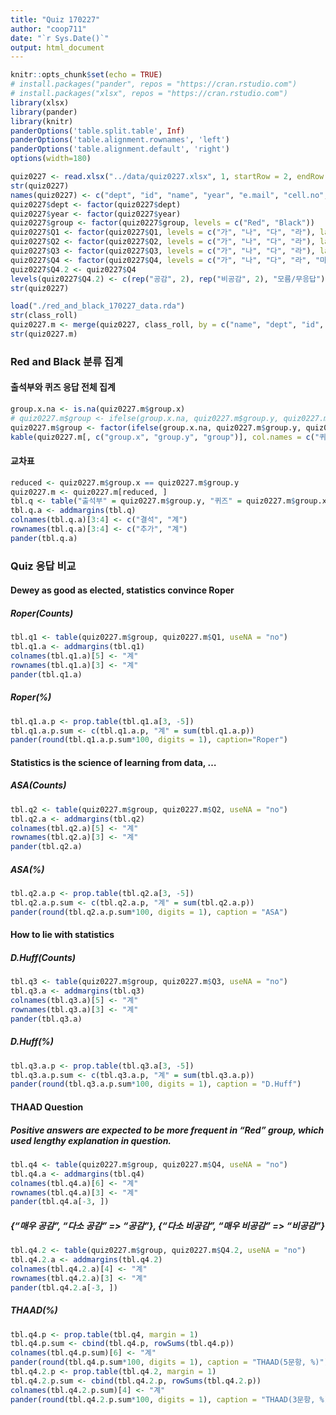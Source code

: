 ```yaml
---
title: "Quiz 170227"
author: "coop711"
date: "`r Sys.Date()`"
output: html_document
---
```


```r
knitr::opts_chunk$set(echo = TRUE)
# install.packages("pander", repos = "https://cran.rstudio.com")
# install.packages("xlsx", repos = "https://cran.rstudio.com")
library(xlsx)
library(pander)
library(knitr)
panderOptions('table.split.table', Inf)
panderOptions('table.alignment.rownames', 'left')
panderOptions('table.alignment.default', 'right')
options(width=180)
```

```r
quiz0227 <- read.xlsx("../data/quiz0227.xlsx", 1, startRow = 2, endRow = 155, colIndex = c(3:7, 9:14), colClasses = c(rep("character", 11)), stringsAsFactors = FALSE)
str(quiz0227)
names(quiz0227) <- c("dept", "id", "name", "year", "e.mail", "cell.no", "Q1", "Q2", "Q3", "Q4", "group")
quiz0227$dept <- factor(quiz0227$dept)
quiz0227$year <- factor(quiz0227$year)
quiz0227$group <- factor(quiz0227$group, levels = c("Red", "Black"))
quiz0227$Q1 <- factor(quiz0227$Q1, levels = c("가", "나", "다", "라"), labels = c("통계학", "통계", "자료", "통계청"))
quiz0227$Q2 <- factor(quiz0227$Q2, levels = c("가", "나", "다", "라"), labels = c("통계학", "통계", "자료", "통계청"))
quiz0227$Q3 <- factor(quiz0227$Q3, levels = c("가", "나", "다", "라"), labels = c("통계학", "통계", "자료", "통계청"))
quiz0227$Q4 <- factor(quiz0227$Q4, levels = c("가", "나", "다", "라", "마"), labels = c("매우 공감", "다소 공감", "다소 비공감", "매우 비공감", "모름/무응답"))
quiz0227$Q4.2 <- quiz0227$Q4
levels(quiz0227$Q4.2) <- c(rep("공감", 2), rep("비공감", 2), "모름/무응답")
str(quiz0227)
```

```r
load("./red_and_black_170227_data.rda")
str(class_roll)
quiz0227.m <- merge(quiz0227, class_roll, by = c("name", "dept", "id", "year", "e.mail", "cell.no"), all = TRUE)
str(quiz0227.m)
```

### Red and Black 분류 집계

#### 출석부와 퀴즈 응답 전체 집계

```r
group.x.na <- is.na(quiz0227.m$group.x)
# quiz0227.m$group <- ifelse(group.x.na, quiz0227.m$group.y, quiz0227.m$group.x)
quiz0227.m$group <- factor(ifelse(group.x.na, quiz0227.m$group.y, quiz0227.m$group.x), labels = c("Red", "Black"))
kable(quiz0227.m[, c("group.x", "group.y", "group")], col.names = c("퀴즈", "출석부", "병합"))
```

#### 교차표

```r
reduced <- quiz0227.m$group.x == quiz0227.m$group.y
quiz0227.m <- quiz0227.m[reduced, ]
tbl.q <- table("출석부" = quiz0227.m$group.y, "퀴즈" = quiz0227.m$group.x, useNA = "ifany")
tbl.q.a <- addmargins(tbl.q)
colnames(tbl.q.a)[3:4] <- c("결석", "계")
rownames(tbl.q.a)[3:4] <- c("추가", "계")
pander(tbl.q.a)
```

### Quiz 응답 비교

#### Dewey as good as elected, statistics convince Roper

##### Roper(Counts) 

```r
tbl.q1 <- table(quiz0227.m$group, quiz0227.m$Q1, useNA = "no")
tbl.q1.a <- addmargins(tbl.q1)
colnames(tbl.q1.a)[5] <- "계"
rownames(tbl.q1.a)[3] <- "계"
pander(tbl.q1.a)
```

##### Roper(%)

```r
tbl.q1.a.p <- prop.table(tbl.q1.a[3, -5])
tbl.q1.a.p.sum <- c(tbl.q1.a.p, "계" = sum(tbl.q1.a.p))
pander(round(tbl.q1.a.p.sum*100, digits = 1), caption="Roper")
```

#### Statistics is the science of learning from data, ...

##### ASA(Counts) 

```r
tbl.q2 <- table(quiz0227.m$group, quiz0227.m$Q2, useNA = "no")
tbl.q2.a <- addmargins(tbl.q2)
colnames(tbl.q2.a)[5] <- "계"
rownames(tbl.q2.a)[3] <- "계"
pander(tbl.q2.a)
```

##### ASA(%)

```r
tbl.q2.a.p <- prop.table(tbl.q2.a[3, -5])
tbl.q2.a.p.sum <- c(tbl.q2.a.p, "계" = sum(tbl.q2.a.p))
pander(round(tbl.q2.a.p.sum*100, digits = 1), caption = "ASA")
```

#### How to lie with statistics

##### D.Huff(Counts) 

```r
tbl.q3 <- table(quiz0227.m$group, quiz0227.m$Q3, useNA = "no")
tbl.q3.a <- addmargins(tbl.q3)
colnames(tbl.q3.a)[5] <- "계"
rownames(tbl.q3.a)[3] <- "계"
pander(tbl.q3.a)
```

##### D.Huff(%)

```r
tbl.q3.a.p <- prop.table(tbl.q3.a[3, -5])
tbl.q3.a.p.sum <- c(tbl.q3.a.p, "계" = sum(tbl.q3.a.p))
pander(round(tbl.q3.a.p.sum*100, digits = 1), caption = "D.Huff")
```

#### THAAD Question

##### Positive answers are expected to be more frequent in "Red" group, which used lengthy explanation in question.

```r
tbl.q4 <- table(quiz0227.m$group, quiz0227.m$Q4, useNA = "no")
tbl.q4.a <- addmargins(tbl.q4)
colnames(tbl.q4.a)[6] <- "계"
rownames(tbl.q4.a)[3] <- "계"
pander(tbl.q4.a[-3, ])
```

##### {"매우 공감", "다소 공감" => "공감"}, {"다소 비공감", "매우 비공감" => "비공감"}

```r
tbl.q4.2 <- table(quiz0227.m$group, quiz0227.m$Q4.2, useNA = "no")
tbl.q4.2.a <- addmargins(tbl.q4.2)
colnames(tbl.q4.2.a)[4] <- "계"
rownames(tbl.q4.2.a)[3] <- "계"
pander(tbl.q4.2.a[-3, ])
```

##### THAAD(%)

```r
tbl.q4.p <- prop.table(tbl.q4, margin = 1)
tbl.q4.p.sum <- cbind(tbl.q4.p, rowSums(tbl.q4.p))
colnames(tbl.q4.p.sum)[6] <- "계"
pander(round(tbl.q4.p.sum*100, digits = 1), caption = "THAAD(5문항, %)")
tbl.q4.2.p <- prop.table(tbl.q4.2, margin = 1)
tbl.q4.2.p.sum <- cbind(tbl.q4.2.p, rowSums(tbl.q4.2.p))
colnames(tbl.q4.2.p.sum)[4] <- "계"
pander(round(tbl.q4.2.p.sum*100, digits = 1), caption = "THAAD(3문항, %)")
```

<!--
```r
save.image("../R/quiz170227.RData")
```
-->